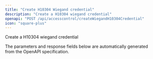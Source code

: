 ```yaml
---
title: "Create H10304 Wiegand credential"
description: "Create a H10304 wiegand credential"
openapi: "POST /api/accesscontrol/createWiegandH10304Credential"
icon: "square-plus"
---
```


Create a H10304 wiegand credential

<Note>
The parameters and response fields below are automatically generated from the OpenAPI specification.
</Note>

